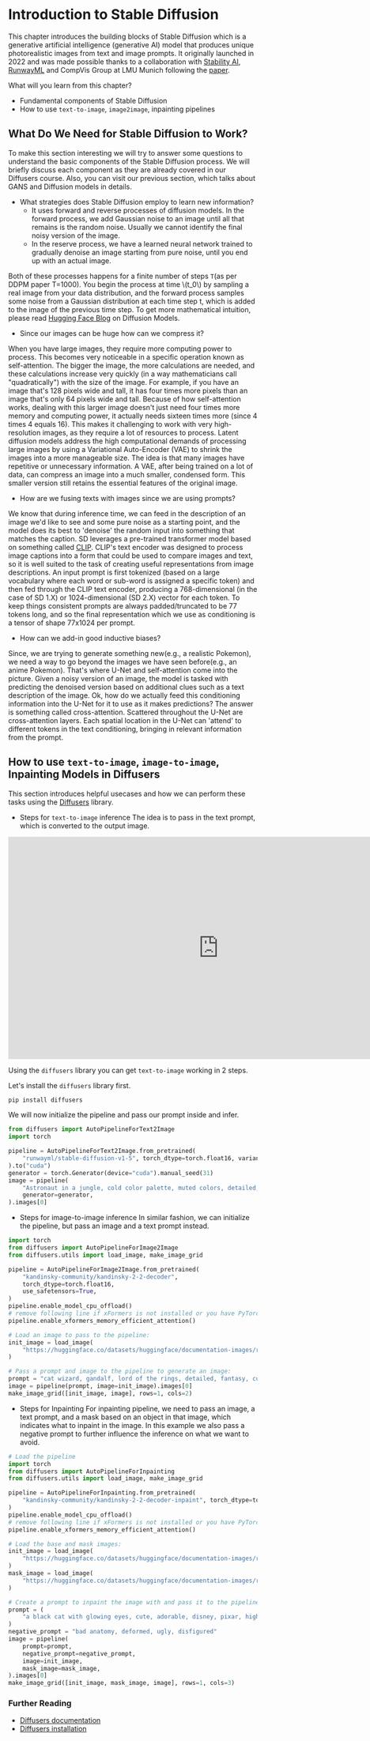 # Introduction to Stable Diffusion
This chapter introduces the building blocks of Stable Diffusion which is a generative artificial intelligence (generative AI) model that produces unique photorealistic images from text and image prompts. It originally launched in 2022 and was made possible thanks to a collaboration with
[Stability AI](https://stability.ai/), [RunwayML](https://runwayml.com/) and CompVis Group at LMU Munich following the [paper](https://arxiv.org/pdf/2112.10752.pdf).

What will you learn from this chapter?
- Fundamental components of Stable Diffusion
- How to use `text-to-image`, `image2image`, inpainting pipelines

## What Do We Need for Stable Diffusion to Work?
To make this section interesting we will try to answer some questions to understand the basic components of the Stable Diffusion process. 
We will briefly discuss each component as they are already covered in our Diffusers course. Also, you can visit our previous section, which talks about GANS and Diffusion models in details.

- What strategies does Stable Diffusion employ to learn new information?
    - It uses forward and reverse processes of diffusion models. In the forward process, we add Gaussian noise to an image until all that remains is the random noise. Usually we cannot identify the final noisy version of the image.
    - In the reserve process, we have a learned neural network trained to gradually denoise an image starting from pure noise, until you end up with an actual image.

Both of these processes happens for a finite number of steps `T`(as per DDPM paper T=1000). You begin the process at time \\(t_0\\) by sampling a real image from your data distribution, and the forward process samples some noise from a Gaussian distribution at each time step t, which is added to the image of the previous time step. To get more mathematical intuition, please read [Hugging Face Blog](https://huggingface.co/blog/annotated-diffusion) on Diffusion Models. 

- Since our images can be huge how can we compress it?

When you have large images, they require more computing power to process. This becomes very noticeable in a specific operation known as self-attention. The bigger the image, the more calculations are needed, and these calculations increase very quickly (in a way mathematicians call "quadratically") with the size of the image.
For example, if you have an image that's 128 pixels wide and tall, it has four times more pixels than an image that's only 64 pixels wide and tall. Because of how self-attention works, dealing with this larger image doesn't just need four times more memory and computing power, it actually needs sixteen times more (since 4 times 4 equals 16). This makes it challenging to work with very high-resolution images, as they require a lot of resources to process. 
Latent diffusion models address the high computational demands of processing large images by using a Variational Auto-Encoder (VAE) to shrink the images into a more manageable size. The idea is that many images have repetitive or unnecessary information. A VAE, after being trained on a lot of data, can compress an image into a much smaller, condensed form. This smaller version still retains the essential features of the original image.

- How are we fusing texts with images since we are using prompts?

We know that during inference time, we can feed in the description of an image we'd like to see and some pure noise as a starting point, and the model does its best to 'denoise' the random input into something that matches the caption.
SD leverages a pre-trained transformer model based on something called [CLIP](https://github.com/johko/computer-vision-course/blob/main/chapters/en/Unit%204%20-%20Mulitmodal%20Models/CLIP%20and%20relatives/clip.mdx). CLIP's text encoder was designed to process image captions into a form that could be used to compare images and text, so it is well suited to the task of creating useful representations from image descriptions. An input prompt is first tokenized (based on a large vocabulary where each word or sub-word is assigned a specific token) and then fed through the CLIP text encoder, producing a 768-dimensional (in the case of SD 1.X) or 1024-dimensional (SD 2.X) vector for each token. To keep things consistent prompts are always padded/truncated to be 77 tokens long, and so the final representation which we use as conditioning is a tensor of shape 77x1024 per prompt.

- How can we add-in good inductive biases? 

Since, we are trying to generate something new(e.g., a realistic Pokemon), we need a way to go beyond the images we have seen before(e.g., an anime Pokemon). That's where U-Net and self-attention come into the picture. Given a noisy version of an image, the model is tasked with predicting the denoised version based on additional clues such as a text description of the image. Ok, how do we actually feed this conditioning information into the U-Net for it to use as it makes predictions? The answer is something called cross-attention. Scattered throughout the U-Net are cross-attention layers. 
Each spatial location in the U-Net can 'attend' to different tokens in the text conditioning, bringing in relevant information from the prompt. 


## How to use `text-to-image`, `image-to-image`, Inpainting Models in Diffusers
This section introduces helpful usecases and how we can perform these tasks using the [Diffusers](https://github.com/huggingface/diffusers) library.
- Steps for `text-to-image` inference
The idea is to pass in the text prompt, which is converted to the output image.

<iframe
	src="https://hysts-controlnet-v1-1.hf.space/"
	frameborder="0"
	width="850"
	height="450">
</iframe>

Using the `diffusers` library you can get `text-to-image` working in 2 steps.

Let's install the `diffusers` library first.
```bash
pip install diffusers
```

We will now initialize the pipeline and pass our prompt inside and infer.
```python
from diffusers import AutoPipelineForText2Image
import torch

pipeline = AutoPipelineForText2Image.from_pretrained(
    "runwayml/stable-diffusion-v1-5", torch_dtype=torch.float16, variant="fp16"
).to("cuda")
generator = torch.Generator(device="cuda").manual_seed(31)
image = pipeline(
    "Astronaut in a jungle, cold color palette, muted colors, detailed, 8k",
    generator=generator,
).images[0]
```

- Steps for image-to-image inference
In similar fashion, we can initialize the pipeline, but pass an image and a text prompt instead.
```python
import torch
from diffusers import AutoPipelineForImage2Image
from diffusers.utils import load_image, make_image_grid

pipeline = AutoPipelineForImage2Image.from_pretrained(
    "kandinsky-community/kandinsky-2-2-decoder",
    torch_dtype=torch.float16,
    use_safetensors=True,
)
pipeline.enable_model_cpu_offload()
# remove following line if xFormers is not installed or you have PyTorch 2.0 or higher installed
pipeline.enable_xformers_memory_efficient_attention()

# Load an image to pass to the pipeline:
init_image = load_image(
    "https://huggingface.co/datasets/huggingface/documentation-images/resolve/main/diffusers/cat.png"
)

# Pass a prompt and image to the pipeline to generate an image:
prompt = "cat wizard, gandalf, lord of the rings, detailed, fantasy, cute, adorable, Pixar, Disney, 8k"
image = pipeline(prompt, image=init_image).images[0]
make_image_grid([init_image, image], rows=1, cols=2)
```

- Steps for Inpainting
For inpainting pipeline, we need to pass an image, a text prompt, and a mask based on an object in that image, which indicates what to inpaint in the image. 
In this example we also pass a negative prompt to further influence the inference on what we want to avoid.
```python
# Load the pipeline
import torch
from diffusers import AutoPipelineForInpainting
from diffusers.utils import load_image, make_image_grid

pipeline = AutoPipelineForInpainting.from_pretrained(
    "kandinsky-community/kandinsky-2-2-decoder-inpaint", torch_dtype=torch.float16
)
pipeline.enable_model_cpu_offload()
# remove following line if xFormers is not installed or you have PyTorch 2.0 or higher installed
pipeline.enable_xformers_memory_efficient_attention()

# Load the base and mask images:
init_image = load_image(
    "https://huggingface.co/datasets/huggingface/documentation-images/resolve/main/diffusers/inpaint.png"
)
mask_image = load_image(
    "https://huggingface.co/datasets/huggingface/documentation-images/resolve/main/diffusers/inpaint_mask.png"
)

# Create a prompt to inpaint the image with and pass it to the pipeline with the base and mask images:
prompt = (
    "a black cat with glowing eyes, cute, adorable, disney, pixar, highly detailed, 8k"
)
negative_prompt = "bad anatomy, deformed, ugly, disfigured"
image = pipeline(
    prompt=prompt,
    negative_prompt=negative_prompt,
    image=init_image,
    mask_image=mask_image,
).images[0]
make_image_grid([init_image, mask_image, image], rows=1, cols=3)
```

### Further Reading
- [Diffusers documentation](https://huggingface.co/docs/diffusers/using-diffusers/pipeline_overview)
- [Diffusers installation](https://huggingface.co/docs/diffusers/installation)